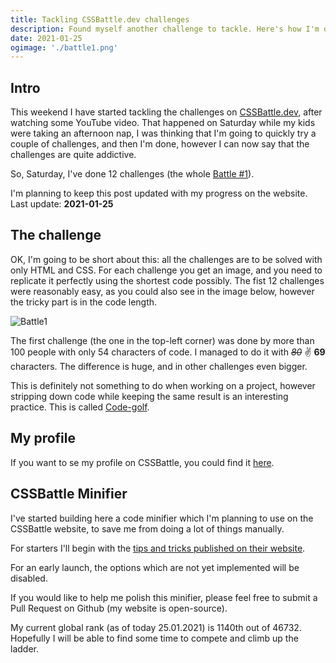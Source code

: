 ```yaml
---
title: Tackling CSSBattle.dev challenges
description: Found myself another challenge to tackle. Here's how I'm doing (Updating post!)
date: 2021-01-25
ogimage: './battle1.png'
---
```


## Intro

This weekend I have started tackling the challenges on [CSSBattle.dev](https://cssbattle.dev), after watching some YouTube video. That happened on Saturday while my kids were taking an afternoon nap, I was thinking that I'm going to quickly try a couple of challenges, and then I'm done, however I can now say that the challenges are quite addictive.

So, Saturday, I've done 12 challenges (the whole [Battle #1](https://cssbattle.dev/battle/1)).

<Callout>
    I'm planning to keep this post updated with my progress on the website. Last update: <b>2021-01-25</b>
</Callout>

## The challenge

OK, I'm going to be short about this: all the challenges are to be solved with only HTML and CSS. For each challenge you get an image, and you need to replicate it perfectly using the shortest code possibly.
The fist 12 challenges were reasonably easy, as you could also see in the image below, however the tricky part is in the code length.

![Battle1](battle1.png)

The first challenge (the one in the top-left corner) was done by more than 100 people with only 54 characters of code. I managed to do it with _~~80~~_ ✌️ **69** characters.
The difference is huge, and in other challenges even bigger.

This is definitely not something to do when working on a project, however stripping down code while keeping the same result is an interesting practice. This is called [Code-golf](https://en.wikipedia.org/wiki/Code_golf).

## My profile

If you want to se my profile on CSSBattle, you could find it [here](https://cssbattle.dev/player/angelin).

## CSSBattle Minifier

I've started building here a code minifier which I'm planning to use on the CSSBattle website, to save me from doing a lot of things manually.

For starters I'll begin with the [tips and tricks published on their website](https://cssbattle.dev/tips).

<Callout>

For an early launch, the options which are not yet implemented will be disabled.

If you would like to help me polish this minifier, please feel free to submit a Pull Request on Github (my website is open-source).

</Callout>


<Minifier />

My current global rank (as of today 25.01.2021) is 1140th out of 46732. Hopefully I will be able to find some time to compete and climb up the ladder.
